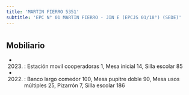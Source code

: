 ```yaml
---
title: 'MARTIN FIERRO 5351'
subtitle: 'EPC N° 01 MARTIN FIERRO - JIN E (EPCJS 01/18°) (SEDE)'
---
```


#


## Mobiliario

*  (2023) : Estación movil cooperadoras 1, Mesa inicial 14, Silla escolar 85 

*  (2022) : Banco largo comedor 100, Mesa pupitre doble 90, Mesa usos múltiples 25, Pizarrón 7, Silla escolar 186 



